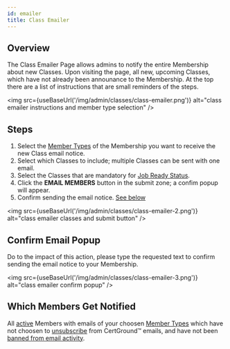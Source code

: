 ```yaml
---
id: emailer
title: Class Emailer
---
```



## Overview

The Class Emailer Page allows admins to notify the entire Membership about new Classes.
Upon visiting the page, all new, upcoming Classes, which have not already been announance to the Membership.
At the top there are a list of instructions that are small reminders of the steps.

<img src={useBaseUrl('/img/admin/classes/class-emailer.png')} alt="class emailer instructions and member type selection" />

## Steps

1. Select the [Member Types][MemberType] of the Membership you want to receive the new Class email notice.
2. Select which Classes to include; multiple Classes can be sent with one email.
3. Select the Classes that are mandatory for [Job Ready Status][JobReady].
4. Click the **EMAIL MEMBERS** button in the submit zone; a confim popup will appear.
5. Confirm sending the email notice. [See below](#confirm-email-popup)

<img src={useBaseUrl('/img/admin/classes/class-emailer-2.png')} alt="class emailer classes and submit button" />

## Confirm Email Popup

Do to the impact of this action, please type the requested text to confirm sending the email notice to your Membership.

<img src={useBaseUrl('/img/admin/classes/class-emailer-3.png')} alt="class emailer confirm popup" />

## Which Members Get Notified

All [active][MemberActive] Members with emails of your choosen [Member Types][MemberType] which have not choosen to [unsubscribe][MemberUnsubscribe] from CertGround&trade; emails, and have not been [banned from email activity][EmailBanned].


[EmailBanned]: ../member/details#email-banned
[MemberActive]: ../member/details#active
[MemberUnsubscribe]: ../member/details#unsubscribe
[MemberType]: ../member/details#member-type
[JobReady]: ../course/job-ready#job-ready-status


